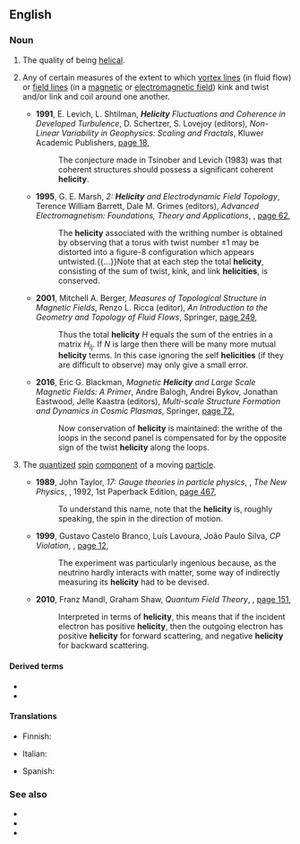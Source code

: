 ==English==
{{wikipedia|dab=helicity}}

===Noun===
{{en-noun|~|helicities}}

# The quality of being [[helical]].
# {{lb|en|physics|fluid mechanics|electrodynamics}} Any of certain measures of the extent to which [[vortex line]]s (in fluid flow) or [[field line]]s (in a [[magnetic field|magnetic]] or [[electromagnetic field]]) kink and twist and/or link and coil around one another.
#* '''1991''', E. Levich, L. Shtilman, '''''Helicity''' Fluctuations and Coherence in Developed Turbulence'', D. Schertzer, S. Lovejoy (editors), ''Non-Linear Variability in Geophysics: Scaling and Fractals'', Kluwer Academic Publishers, [https://books.google.com.au/books?id=y9LsCAAAQBAJ&pg=PA18&dq=%22helicity%22%7C%22helicities%22&hl=en&sa=X&ved=0ahUKEwiO_arHto_WAhVJJpQKHd1iC1AQ6AEIrgIwLg#v=onepage&q=%22helicity%22%7C%22helicities%22&f=false page 18],
#*: The conjecture made in Tsinober and Levich (1983) was that coherent structures should possess a significant coherent '''helicity'''.
#* '''1995''', G. E. Marsh, ''2: '''Helicity''' and Electrodynamic Field Topology'', Terence William Barrett, Dale M. Grimes (editors), ''Advanced Electromagnetism: Foundations, Theory and Applications'', {{w|World Scientific}}, [https://books.google.com.au/books?id=lA8tgLMRu2kC&pg=PA62&dq=%22helicity%22%7C%22helicities%22&hl=en&sa=X&ved=0ahUKEwiO_arHto_WAhVJJpQKHd1iC1AQ6AEIvAEwGg#v=onepage&q=%22helicity%22%7C%22helicities%22&f=false page 62],
#*: The '''helicity''' associated with the writhing number is obtained by observing that a torus with twist number ±1 may be distorted into a figure-8 configuration which appears untwisted.{{...}}Note that at each step the total '''helicity''', consisting of the sum of twist, kink, and link '''helicities''', is conserved.
#* '''2001''', Mitchell A. Berger, ''Measures of Topological Structure in Magnetic Fields'', Renzo L. Ricca (editor), ''An Introduction to the Geometry and Topology of Fluid Flows'', Springer, [https://books.google.com.au/books?id=4raAU0OJrUMC&pg=PA249&dq=%22helicity%22%7C%22helicities%22&hl=en&sa=X&ved=0ahUKEwiO_arHto_WAhVJJpQKHd1iC1AQ6AEIfDAP#v=onepage&q=%22helicity%22%7C%22helicities%22&f=false page 249],
#*: Thus the total '''helicity''' ''H'' equals the sum of the entries in a matrix ''H''<sub>ij</sub>. If ''N'' is large then there will be many more mutual '''helicity''' terms. In this case ignoring the self '''helicities''' (if they are difficult to observe) may only give a small error.
#* '''2016''', Eric G. Blackman, ''Magnetic '''Helicity''' and Large Scale Magnetic Fields: A Primer'', Andre Balogh, Andrei Bykov, Jonathan Eastwood, Jelle Kaastra (editors), ''Multi-scale Structure Formation and Dynamics in Cosmic Plasmas'', Springer, [https://books.google.com.au/books?id=7amFCwAAQBAJ&pg=PA72&dq=%22helicity%22%7C%22helicities%22&hl=en&sa=X&ved=0ahUKEwiO_arHto_WAhVJJpQKHd1iC1AQ6AEIjgIwKA#v=onepage&q=%22helicity%22%7C%22helicities%22&f=false page 72],
#*: Now conservation of '''helicity''' is maintained: the writhe of the loops in the second panel is compensated for by the opposite sign of the twist '''helicity''' along the loops.
# {{lb|en|physics|quantum mechanics}} The [[quantized]] [[spin]] [[component]] of a moving [[particle]].
#* '''1989''', John Taylor, ''17: Gauge theories in particle physics'', {{w|Paul Davies}}, ''The New Physics'', {{w|Cambridge University Press}}, 1992, 1st Paperback Edition, [https://books.google.com.au/books?id=akb2FpZSGnMC&pg=PA467&dq=%22helicity%22%7C%22helicities%22&hl=en&sa=X&ved=0ahUKEwiO_arHto_WAhVJJpQKHd1iC1AQ6AEIbDAM#v=onepage&q=%22helicity%22%7C%22helicities%22&f=false page 467],
#*: To understand this name, note that the '''helicity''' is, roughly speaking, the spin in the direction of motion.
#* '''1999''', Gustavo Castelo Branco, Luís Lavoura, João Paulo Silva, ''CP Violation'', {{w|Oxford University Press}}, [https://books.google.com.au/books?id=N-uHNjmnRoIC&pg=PA12&dq=%22helicity%22%7C%22helicities%22&hl=en&sa=X&ved=0ahUKEwiO_arHto_WAhVJJpQKHd1iC1AQ6AEIlwEwFA#v=onepage&q=%22helicity%22%7C%22helicities%22&f=false page 12],
#*: The experiment was particularly ingenious because, as the neutrino hardly interacts with matter, some way of indirectly measuring its '''helicity''' had to be devised.
#* '''2010''', Franz Mandl, Graham Shaw, ''Quantum Field Theory'', {{w|John Wiley & Sons|Wiley}}, [https://books.google.com.au/books?id=Ef4zDW1V2LkC&pg=PA151&dq=%22helicity%22%7C%22helicities%22&hl=en&sa=X&ved=0ahUKEwiO_arHto_WAhVJJpQKHd1iC1AQ6AEIQDAF#v=onepage&q=%22helicity%22%7C%22helicities%22&f=false page 151],
#*: Interpreted in terms of '''helicity''', this means that if the incident electron has positive '''helicity''', then the outgoing electron has positive '''helicity''' for forward scattering, and negative '''helicity''' for backward scattering.

====Derived terms====
* {{l|en|hydrodynamical helicity}}
* {{l|en|magnetic helicity}}

====Translations====
{{trans-top|quality of being helical}}
* Finnish: {{t+|fi|kierteisyys}}
{{trans-mid}}
{{trans-bottom}}

{{trans-top|physics: measure of twistedness, linkedness, etc. of vortex or field lines}}
{{trans-mid}}
{{trans-bottom}}

{{trans-top|physics: quantized spin component}}
* Italian: {{t|it|elicità|f}}
{{trans-mid}}
* Spanish: {{t|es|helicidad|f}}
{{trans-bottom}}

===See also===
* {{l|en|chirality}}
* {{l|en|linking number}}
* {{l|en|vorticity}}